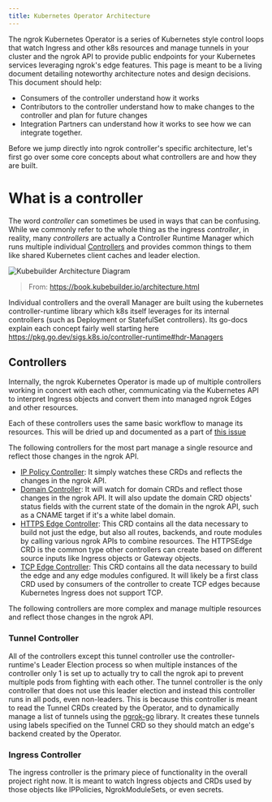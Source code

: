 ```yaml
---
title: Kubernetes Operator Architecture
---
```


The ngrok Kubernetes Operator is a series of Kubernetes style control loops that watch Ingress and other k8s resources and manage tunnels in your cluster and the ngrok API to provide public endpoints for your Kubernetes services leveraging ngrok's edge features. This page is meant to be a living document detailing noteworthy architecture notes and design decisions. This document should help:

- Consumers of the controller understand how it works
- Contributors to the controller understand how to make changes to the controller and plan for future changes
- Integration Partners can understand how it works to see how we can integrate together.

Before we jump directly into ngrok controller's specific architecture, let's first go over some core concepts about what controllers are and how they are built.

# What is a controller

The word _controller_ can sometimes be used in ways that can be confusing. While we commonly refer to the whole thing as the ingress _controller_, in reality, many _controllers_ are actually a Controller Runtime Manager which runs multiple individual [Controllers](https://kubernetes.io/docs/concepts/architecture/controller/) and provides common things to them like shared Kubernetes client caches and leader election.

![Kubebuilder Architecture Diagram](/img/docs/kubebuilder_architecture_diagram.svg)

> From: https://book.kubebuilder.io/architecture.html

Individual controllers and the overall Manager are built using the kubernetes controller-runtime library which k8s itself leverages for its internal controllers (such as Deployment or StatefulSet controllers). Its go-docs explain each concept fairly well starting here https://pkg.go.dev/sigs.k8s.io/controller-runtime#hdr-Managers

## Controllers

Internally, the ngrok Kubernetes Operator is made up of multiple controllers working in concert with each other, communicating via the Kubernetes API to interpret Ingress objects and convert them into managed ngrok Edges and other resources.

Each of these controllers uses the same basic workflow to manage its resources. This will be dried up and documented as a part of [this issue](https://github.com/ngrok/ngrok-operator/issues/118)

The following controllers for the most part manage a single resource and reflect those changes in the ngrok API.

- [IP Policy Controller](https://github.com/ngrok/ngrok-operator/tree/main/internal/controllers/ippolicy_controller.go): It simply watches these CRDs and reflects the changes in the ngrok API.
- [Domain Controller](https://github.com/ngrok/ngrok-operator/tree/main/internal/controllers/domain_controller.go): It will watch for domain CRDs and reflect those changes in the ngrok API. It will also update the domain CRD objects' status fields with the current state of the domain in the ngrok API, such as a CNAME target if it's a white label domain.
- [HTTPS Edge Controller](https://github.com/ngrok/ngrok-operator/tree/main/internal/controllers/httpsedge_controller.go): This CRD contains all the data necessary to build not just the edge, but also all routes, backends, and route modules by calling various ngrok APIs to combine resources. The HTTPSEdge CRD is the common type other controllers can create based on different source inputs like Ingress objects or Gateway objects.
- [TCP Edge Controller](https://github.com/ngrok/ngrok-operator/tree/main/internal/controllers/tcpedge_controller.go): This CRD contains all the data necessary to build the edge and any edge modules configured. It will likely be a first class CRD used by consumers of the controller to create TCP edges because Kubernetes Ingress does not support TCP.

The following controllers are more complex and manage multiple resources and reflect those changes in the ngrok API.

### Tunnel Controller

All of the controllers except this tunnel controller use the controller-runtime's Leader Election process so when multiple instances of the controller only 1 is set up to actually try to call the ngrok api to prevent multiple pods from fighting with each other. The tunnel controller is the only controller that does not use this leader election and instead this controller runs in all pods, even non-leaders. This is because this controller is meant to read the Tunnel CRDs created by the Operator, and to dynamically manage a list of tunnels using the [ngrok-go](https://github.com/ngrok/ngrok-go) library. It creates these tunnels using labels specified on the Tunnel CRD so they should match an edge's backend created by the Operator.

### Ingress Controller

The ingress controller is the primary piece of functionality in the overall project right now. It is meant to watch Ingress objects and CRDs used by those objects like IPPolicies, NgrokModuleSets, or even secrets.
